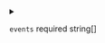 
<details>
<summary>

`events` <span class="config-field-required">required</span> <span class="config-field-type">string[]</span> 

</summary>

Events are the events when the hook should be executed

</details>
